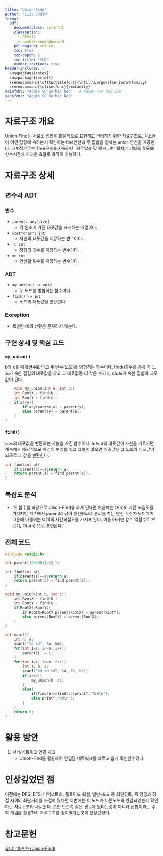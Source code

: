 ```yaml
---
title: "Union-Find"
author: "1115 이정우"
format:
  pdf:
    documentclass: scrartcl
    classoption: 
      - DIV=11
      - numbers=noendperiod
    pdf-engine: xelatex
    toc: true
    toc-depth: 2
    toc-title: "목차"
    number-sections: true
header-includes: |
  \usepackage{kotex}
  \usepackage{tocloft}
  \renewcommand{\cfttoctitlefont}{\hfill\Large\bfseries\rmfamily}
  \renewcommand{\cftsecfont}{\rmfamily}
mainfont: "Apple SD Gothic Neo"   # macOS 기본 한글 글꼴
sansfont: "Apple SD Gothic Neo"
---
```


\newpage

# 자료구조 개요
Union-Find는 서로소 집합을 효율적으로 표현하고 관리하기 위한 자료구조로, 원소들이 어떤 집합에 속하는지 확인하는 find연산과 두 집합을 합치는 union 연산을 제공한다. 내부적으로는 Tree구조를 사용하며, 경로압축 및 랭크 기반 합치기 기법을 적용해 상수시간에 가까운 효율로 동작이 가능하다. 

# 자료구조 상세

## 변수와 ADT

### 변수
* `parent: any[size]`  
  * 각 원소가 가진 대푯값을 표시하는 배열이다.  
* `Root"char": int`  
  * 자신의 대푯값을 저장하는 변수이다. 
* `n: int`  
  * 정점의 갯수를 저장하는 변수이다.  
* `m: int`  
  * 연산할 횟수를 저장하는 변수이다. 

### ADT
* `my_union() -> void`  
  * 두 노드를 병합하는 함수이다.
* `find() -> int`  
  * 노드의 대푯값을 반환한다.   

### Exception
* 특별한 예외 상황은 존재하지 않는다.

## 구현 상세 및 핵심 코드

### `my_union()`

b와 c를 매개변수로 받고 두 변수(노드)를 병합하는 함수이다. find()함수를 통해 각 노드가 속한 집합의 대푯값을 찾고 그 대푯값중 더 작은 수가 b, c노드가 속한 집합의 대푯값이 된다.

```c
    void my_union(int b, int c){
    int RootX = find(b);
    int RootY = find(c);
    if(a!=y){
        if(a>y)parent[a] = parent[y];
        else parent[y] = parent[a];
    }
}
``` 
### `find()`

노드의 대푯값을 반환하는 기능을 가진 함수이다. 노드 a의 대푯값이 자신을 가르키면 계속해서 재귀적으로 자신의 뿌리를 찾고 그렇지 않으면 최종값은 그 노드의 대푯값이 되므로 그 값을 반환한다.

```c
int find(int a){
    if(parent[a]==a)return a;
    return parent[a] = find(parent[a]);
}
``` 

## 복잡도 분석
* '위 함수를 바탕으로 Union-Find를 하게 된다면 처음에는 O(n)의 시간 복잡도를 가지지만 계속해서 parent의 값이 갱신되므로 경로를 찾는 연산 횟수가 낮아지기 때문에 나중에는 O(1)의 시간복잡도를 가지게 된다. 이를 아커만 함수 역함수로 부르며, O(a(n))으로 표현된다.'

## 전체 코드
```c
#include <stdio.h>

int parent[1000001]={0,};

int find(int a){
    if(parent[a]==a)return a;
    return parent[a] = find(parent[a]);
}

void my_union(int b, int c){
    int RootX = find(b);
    int RootY = find(c);
    if(RootX!=RootY){
        if(RootX>RootY)parent[RootX] = parent[RootY];
        else parent[RootY] = parent[RootX];
    }
}

int main(){
    int n, m;
    scanf("%d %d", &n, &m);
    for(int i=1; i<=n; i++){
        parent[i] = i;
    }
    for(int i=1; i<=m; i++){
        int a, b, c;
        scanf("%d %d %d", &a, &b, &c);
        if(a==0){
            my_union(b, c);
        }
        else{
            if(find(b)==find(c))printf("YES\n");
            else printf("NO\n");
        }
    }
    return 0;
}
```

# 활용 방안
1. 서버/네트워크 연결 체크
     - Union-Find를 활용하여 연결된 네트워크를 빠르고 쉽게 확인할수있다.

# 인상깊었던 점
이전에는 DFS, BFS, 다익스트라, 플로이드 워셜, 벨만-포드 등 최단경로, 즉 정점과 정점 사이의 최단거리를 초점에 뒀다면 이번에는 이 노드가 다른노드와 연결되있는지 확인하는 자료구조라 새로웠다. 또한 단순히 같은 경로에 있다는것이 아니라 집합이라는 수학 개념을 활용하여 자료구조를 정의했다는것이 인상깊었다.

# 참고문헌
[유니온 파인드(Union-Find)](https://yuanie.tistory.com/13)